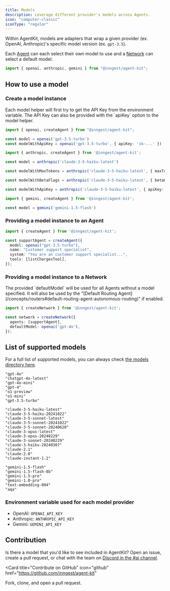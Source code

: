 ```yaml
---
title: Models
description: Leverage different provider's models across Agents.
icon: "computer-classic"
iconType: "regular"
---
```


Within AgentKit, models are adapters that wrap a given provider (ex. OpenAI, Anthropic)'s specific model version (ex. `gpt-3.5`).

Each [Agent](/concepts/agents) can each select their own model to use and a [Network](/concepts/networks) can select a default model.

```ts
import { openai, anthropic, gemini } from "@inngest/agent-kit";
```

## How to use a model

### Create a model instance

<Info>
 Each model helper will first try to get the API Key from the environment variable.
 The API Key can also be provided with the `apiKey` option to the model helper.
</Info>

<CodeGroup>

```ts OpenAI
import { openai, createAgent } from "@inngest/agent-kit";

const model = openai('gpt-3.5-turbo')
const modelWithApiKey = openai('gpt-3.5-turbo', { apiKey: 'sk-...' })
```

```ts Anthropic
import { anthropic, createAgent } from '@inngest/agent-kit';

const model = anthropic('claude-3-5-haiku-latest')

const modelWithMaxTokens = anthropic('claude-3-5-haiku-latest', { maxTokens: 1000 })

const modelWithBetaFlags = anthropic('claude-3-5-haiku-latest', { betaHeaders: ["prompt-caching-2024-07-31"] })

const modelWithApiKey = anthropic('claude-3-5-haiku-latest', { apiKey: 'sk-...' })
```

```ts Gemini
import { gemini, createAgent } from '@inngest/agent-kit';

const model = gemini('gemini-1.5-flash')
```

</CodeGroup>

### Providing a model instance to an Agent

```ts
import { createAgent } from '@inngest/agent-kit';

const supportAgent = createAgent({
  model: openai("gpt-3.5-turbo"),
  name: "Customer support specialist",
  system: "You are an customer support specialist...",
  tools: [listChargesTool],
});
```


### Providing a model instance to a Network

<Info>
  The provided `defaultModel` will be used for all Agents without a model specified.
  It will also be used by the "[Default Routing Agent](/concepts/routers#default-routing-agent-autonomous-routing)" if enabled.
</Info>

```ts
import { createNetwork } from '@inngest/agent-kit';

const network = createNetwork({
  agents: [supportAgent],
  defaultModel: openai('gpt-4o'),
});
```

## List of supported models

For a full list of supported models, you can always check [the models directory here](https://github.com/inngest/inngest-js/tree/main/packages/inngest/src/components/ai/models).

<CodeGroup>

```plaintext OpenAI
"gpt-4o"
"chatgpt-4o-latest"
"gpt-4o-mini"
"gpt-4"
"o1-preview"
"o1-mini"
"gpt-3.5-turbo"
```

```plaintext Anthropic
"claude-3-5-haiku-latest"
"claude-3-5-haiku-20241022"
"claude-3-5-sonnet-latest"
"claude-3-5-sonnet-20241022"
"claude-3-5-sonnet-20240620"
"claude-3-opus-latest"
"claude-3-opus-20240229"
"claude-3-sonnet-20240229"
"claude-3-haiku-20240307"
"claude-2.1"
"claude-2.0"
"claude-instant-1.2"
```

```plaintext Gemini
"gemini-1.5-flash"
"gemini-1.5-flash-8b"
"gemini-1.5-pro"
"gemini-1.0-pro"
"text-embedding-004"
"aqa"
```

</CodeGroup>

### Environment variable used for each model provider

- OpenAI: `OPENAI_API_KEY`
- Anthropic: `ANTHROPIC_API_KEY`
- Gemini: `GEMINI_API_KEY`

## Contribution

Is there a model that you'd like to see included in AgentKit? Open an issue, create a pull request, or chat with the team on [Discord in the #ai channel](https://www.inngest.com/community).

<Card
  title="Contribute on GitHub"
  icon="github"
  href="https://github.com/inngest/agent-kit"
>
  Fork, clone, and open a pull request.
</Card>
```
